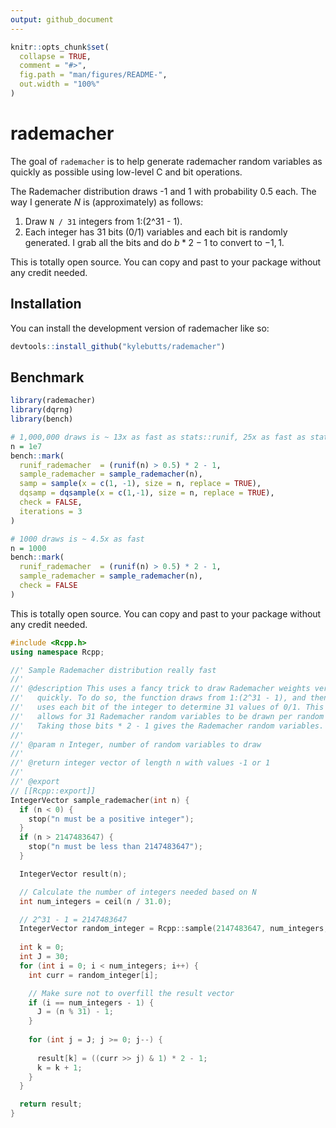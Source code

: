```yaml
---
output: github_document
---
```


<!-- README.md is generated from README.Rmd. Please edit that file -->

```r
knitr::opts_chunk$set(
  collapse = TRUE,
  comment = "#>",
  fig.path = "man/figures/README-",
  out.width = "100%"
)
```

# rademacher

<!-- badges: start -->
<!-- badges: end -->

The goal of `rademacher` is to help generate rademacher random variables as quickly as possible using low-level C and bit operations.

The Rademacher distribution draws -1 and 1 with probability 0.5 each. The way I generate $N$ is (approximately) as follows: 

1. Draw `N / 31` integers from 1:(2^31 - 1).
2. Each integer has 31 bits (0/1) variables and each bit is randomly generated. I grab all the bits and do $b * 2 - 1$ to convert to $-1, 1$.

This is totally open source. You can copy and past to your package without any credit needed. 

## Installation

You can install the development version of rademacher like so:

``` r
devtools::install_github("kylebutts/rademacher")
```


## Benchmark

```r
library(rademacher)
library(dqrng)
library(bench)

# 1,000,000 draws is ~ 13x as fast as stats::runif, 25x as fast as stats::sample, 3x as fast as dqrng::dqsample
n = 1e7
bench::mark(
  runif_rademacher  = (runif(n) > 0.5) * 2 - 1,
  sample_rademacher = sample_rademacher(n),
  samp = sample(x = c(1, -1), size = n, replace = TRUE),
  dqsamp = dqsample(x = c(1,-1), size = n, replace = TRUE),
  check = FALSE, 
  iterations = 3
)

# 1000 draws is ~ 4.5x as fast
n = 1000
bench::mark(
  runif_rademacher  = (runif(n) > 0.5) * 2 - 1,
  sample_rademacher = sample_rademacher(n),
  check = FALSE
)
```

This is totally open source. You can copy and past to your package without any credit needed. 

``` cpp
#include <Rcpp.h>
using namespace Rcpp;

//' Sample Rademacher distribution really fast
//' 
//' @description This uses a fancy trick to draw Rademacher weights very 
//'   quickly. To do so, the function draws from 1:(2^31 - 1), and then 
//'   uses each bit of the integer to determine 31 values of 0/1. This
//'   allows for 31 Rademacher random variables to be drawn per random draw.
//'   Taking those bits * 2 - 1 gives the Rademacher random variables.
//'
//' @param n Integer, number of random variables to draw
//' 
//' @return integer vector of length n with values -1 or 1
//' 
//' @export
// [[Rcpp::export]]
IntegerVector sample_rademacher(int n) {
  if (n < 0) {
    stop("n must be a positive integer");
  }
  if (n > 2147483647) {
    stop("n must be less than 2147483647");
  }

  IntegerVector result(n);

  // Calculate the number of integers needed based on N
  int num_integers = ceil(n / 31.0);

  // 2^31 - 1 = 2147483647
  IntegerVector random_integer = Rcpp::sample(2147483647, num_integers, true);
  
  int k = 0;
  int J = 30;
  for (int i = 0; i < num_integers; i++) {
    int curr = random_integer[i];

    // Make sure not to overfill the result vector
    if (i == num_integers - 1) {
      J = (n % 31) - 1;
    } 
    
    for (int j = J; j >= 0; j--) {
      
      result[k] = ((curr >> j) & 1) * 2 - 1;
      k = k + 1;
    }
  }

  return result;
}


```

